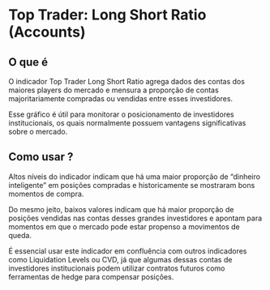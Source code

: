 # Top Trader: Long Short Ratio (Accounts)

## O que é 

O indicador Top Trader Long Short Ratio agrega dados des contas dos maiores players do mercado e mensura a proporção de contas majoritariamente compradas ou vendidas entre esses investidores.

Esse gráfico é útil para monitorar o posicionamento de investidores institucionais, os quais normalmente possuem vantagens significativas sobre o mercado.

## Como usar ?

Altos níveis do indicador indicam que há uma maior proporção de “dinheiro inteligente” em posições compradas e historicamente se mostraram bons momentos de compra.

Do mesmo jeito, baixos valores indicam que há maior proporção de posições vendidas nas contas desses grandes investidores e apontam para momentos em que o mercado pode estar propenso a movimentos de queda. 

É essencial usar este indicador em confluência com outros indicadores como Liquidation Levels ou CVD, já que algumas dessas contas de investidores institucionais podem utilizar contratos futuros como ferramentas de hedge para compensar posições.

